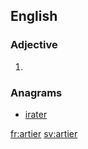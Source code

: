 ==English==

===Adjective===
{{head|en}}

# {{en-comparative of|arty}}

===Anagrams===
* [[irater#English|irater]]

[[fr:artier]]
[[sv:artier]]